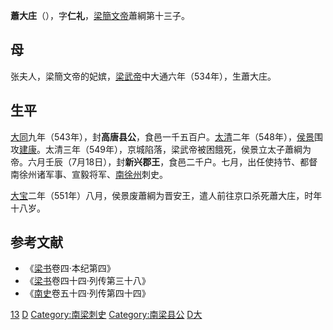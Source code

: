 '''蕭大庄'''（{{bd|534年||551年||catIdx=X}}），字'''仁礼'''，[[梁簡文帝|梁簡文帝]]蕭綱第十三子。
==母==
张夫人，梁簡文帝的妃嫔，[[梁武帝|梁武帝]]中大通六年（534年），生蕭大庄。
==生平==
[[大同_(南梁)|大同]]九年（543年），封'''高唐县公'''，食邑一千五百户。[[太清_(年号)|太清]]二年（548年），[[侯景|侯景]]围攻[[建康|建康]]。太清三年（549年），京城陷落，梁武帝被困餓死，侯景立太子蕭綱为帝。六月壬辰（7月18日），封'''新兴郡王'''，食邑二千户。七月，出任使持节、都督南徐州诸军事、宣毅将军、[[南徐州|南徐州]]刺史。

[[大宝_(南梁)|大宝]]二年（551年）八月，侯景废蕭綱为晋安王，遣人前往京口杀死蕭大庄，时年十八岁。

==参考文献 ==
<div class="references-small">  
*《[[梁书|梁书]]卷四·本纪第四》
*《[[梁书|梁书]]卷四十四·列传第三十八》
*《[[南史|南史]]卷五十四·列传第四十四》

[[Category:梁簡文帝皇子|13]]
[[Category:南梁正王|D]]
[[Category:南梁刺史|Category:南梁刺史]]
[[Category:南梁县公|Category:南梁县公]]
[[Category:蘭陵蕭氏|D大]]